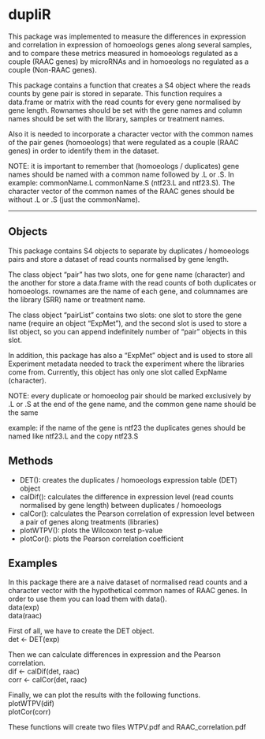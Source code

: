 dupliR
======

This package was implemented to measure the differences in expression and correlation in expression of homoeologs genes along several samples, and to compare these metrics measured in homoeologs regulated as a couple (RAAC genes) by microRNAs and in homoeologs no regulated as a couple (Non-RAAC genes).

This package contains a function that creates a S4 object where the reads counts by gene pair is stored in separate. This function requires a data.frame or matrix with the read counts for every gene normalised by gene length. Rownames should be set with the gene names and column names should be set with the library, samples or treatment names.

Also it is needed to incorporate a character vector with the common names of the pair genes (homoeologs) that were regulated as a couple (RAAC genes) in order to identify them in the dataset.

NOTE: it is important to remember that (homoeologs / duplicates) gene names should be named with a common name followed by .L or .S. In example: commonName.L commonName.S (ntf23.L and ntf23.S). The character vector of the common names of the RAAC genes should be without .L or .S (just the commonName).

---

## Objects

This package contains S4 objects to separate by duplicates / homoeologs pairs and store a dataset of read counts normalised by gene length.

The class object "pair" has two slots, one for gene name (character) and the another for store a data.frame with the read counts of both duplicates or homoeologs. rownames are the name of each gene, and columnames are the library (SRR) name or treatment name.

The class object "pairList" contains two slots: one slot to store the gene name (require an object "ExpMet"), and the second slot is used to store a list object, so you can append indefinitely number of "pair" objects in this slot.

In addition, this package has also a "ExpMet" object and is used to store all Experiment metadata needed to track the experiment where the libraries come from. Currently, this object has only one slot called ExpName (character).

NOTE: every duplicate or homoeolog pair should be marked exclusively by .L or .S at the end of the gene name, and the common gene name should be the same

example: if the name of the gene is ntf23 the duplicates genes should be named like ntf23.L and the copy ntf23.S

## Methods

- DET(): creates the duplicates / homoeologs expression table (DET) object
- calDif(): calculates the difference in expression level (read counts normalised by gene length) between duplicates / homoeologs
- calCor(): calculates the Pearson correlation of expression level between a pair of genes along treatments (libraries)
- plotWTPV(): plots the Wilcoxon test p-value
- plotCor(): plots the Pearson correlation coefficient

## Examples
In this package there are a naive dataset of normalised read counts and a character vector with the hypothetical common names of RAAC genes. In order to use them you can load them with data().  
data(exp)  
data(raac)  

First of all, we have to create the DET object.  
det <- DET(exp)  

Then we can calculate differences in expression and the Pearson correlation.  
dif <- calDif(det, raac)  
corr <- calCor(det, raac)  

Finally, we can plot the results with the following functions.  
plotWTPV(dif)  
plotCor(corr)  

These functions will create two files WTPV.pdf and RAAC_correlation.pdf
